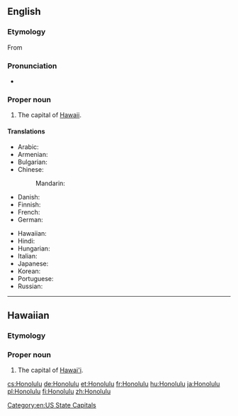 ==English==

===Etymology===
From {{etyl|haw|en}} {{term|Honolulu|lang=haw}}

===Pronunciation===
* {{a|UK}} {{IPA|/ˌhɒn.ə.ˈluː.luː/}}

===Proper noun===
{{en-proper noun}}

# The capital of [[Hawaii]].

====Translations====
{{trans-top|the capital of Hawaii}}
* Arabic: {{t|ar|هونولولو|m|tr=hunuluulu}}
* Armenian: {{t|hy|Հոնոլուլու|sc=Armn}}
* Bulgarian: {{t|bg|Хонолулу|m|tr=Honolúlu}}
* Chinese:
*: Mandarin: {{t+|cmn|檀香山|tr=Tánxiāngshān|sc=Hani}}
* Danish: {{t|da|Honolulu}}
* Finnish: {{t+|fi|Honolulu}}
* French: {{t+|fr|Honolulu}}
* German: {{t+|de|Honolulu}}
{{trans-mid}}
* Hawaiian: {{t|haw|Honolulu}}
* Hindi: {{t|hi|होनोलूलू|tr=hōnōlūlū}}
* Hungarian: {{t+|hu|Honolulu}}
* Italian: {{t|it|Honolulu|f}}
* Japanese: {{t|ja|ホノルル|tr=Honoruru}}
* Korean: {{t|ko|호놀룰루|tr=Honollullu|sc=Hang}}
* Portuguese: {{t|pt|Honolulu|f}}
* Russian: {{t|ru|Гонолулу|m|tr=Gonolúlu}}
{{trans-bottom}}

[[Category:en:US State Capitals]]

----

==Hawaiian==

===Etymology===
{{compound|hono|gloss1=bay|lulu|gloss2=shelter|lang=haw}}

===Proper noun===
{{head|haw|proper noun}}

# The capital of [[Hawai'i]].

[[cs:Honolulu]]
[[de:Honolulu]]
[[et:Honolulu]]
[[fr:Honolulu]]
[[hu:Honolulu]]
[[ja:Honolulu]]
[[pl:Honolulu]]
[[fi:Honolulu]]
[[zh:Honolulu]]